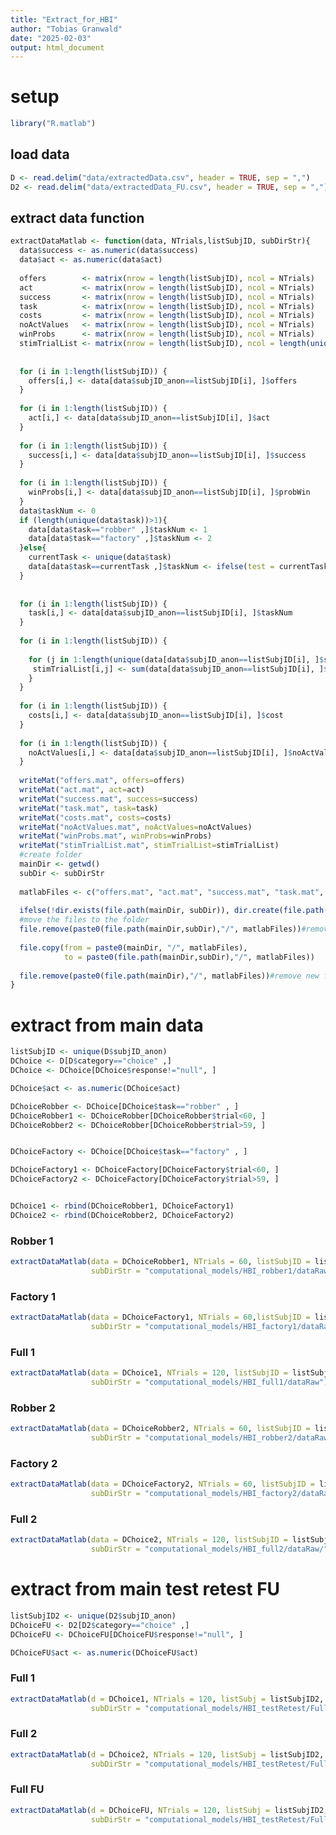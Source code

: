 ```yaml
---
title: "Extract_for_HBI"
author: "Tobias Granwald"
date: "2025-02-03"
output: html_document
---
```


# setup

```r
library("R.matlab")
```


## load data
```r
D <- read.delim("data/extractedData.csv", header = TRUE, sep = ",")
D2 <- read.delim("data/extractedData_FU.csv", header = TRUE, sep = ",")
```

## extract data function

```r
extractDataMatlab <- function(data, NTrials,listSubjID, subDirStr){
  data$success <- as.numeric(data$success)
  data$act <- as.numeric(data$act)
  
  offers        <- matrix(nrow = length(listSubjID), ncol = NTrials)
  act           <- matrix(nrow = length(listSubjID), ncol = NTrials)
  success       <- matrix(nrow = length(listSubjID), ncol = NTrials)
  task          <- matrix(nrow = length(listSubjID), ncol = NTrials)
  costs         <- matrix(nrow = length(listSubjID), ncol = NTrials)
  noActValues   <- matrix(nrow = length(listSubjID), ncol = NTrials)
  winProbs      <- matrix(nrow = length(listSubjID), ncol = NTrials)
  stimTrialList <- matrix(nrow = length(listSubjID), ncol = length(unique(data[data$subjID_anon==listSubjID[1] ,]$stimNo)))
  
  
  for (i in 1:length(listSubjID)) {
    offers[i,] <- data[data$subjID_anon==listSubjID[i], ]$offers
  }
  
  for (i in 1:length(listSubjID)) {
    act[i,] <- data[data$subjID_anon==listSubjID[i], ]$act
  }
  
  for (i in 1:length(listSubjID)) {
    success[i,] <- data[data$subjID_anon==listSubjID[i], ]$success
  }
  
  for (i in 1:length(listSubjID)) {
    winProbs[i,] <- data[data$subjID_anon==listSubjID[i], ]$probWin
  }
  data$taskNum <- 0
  if (length(unique(data$task))>1){
    data[data$task=="robber" ,]$taskNum <- 1
    data[data$task=="factory" ,]$taskNum <- 2
  }else{
    currentTask <- unique(data$task)
    data[data$task==currentTask ,]$taskNum <- ifelse(test = currentTask=="robber", yes =  1, no = 2)
  }
  
  
  for (i in 1:length(listSubjID)) {
    task[i,] <- data[data$subjID_anon==listSubjID[i], ]$taskNum
  }
  
  for (i in 1:length(listSubjID)) {
    
    for (j in 1:length(unique(data[data$subjID_anon==listSubjID[i], ]$stimNo))) {
     stimTrialList[i,j] <- sum(data[data$subjID_anon==listSubjID[i], ]$stimNo==unique(data[data$subjID_anon==listSubjID[i], ]$stimNo)[j])
    }
  }
  
  for (i in 1:length(listSubjID)) {
    costs[i,] <- data[data$subjID_anon==listSubjID[i], ]$cost
  }
  
  for (i in 1:length(listSubjID)) {
    noActValues[i,] <- data[data$subjID_anon==listSubjID[i], ]$noActValue
  }
  
  writeMat("offers.mat", offers=offers)
  writeMat("act.mat", act=act)
  writeMat("success.mat", success=success)
  writeMat("task.mat", task=task)
  writeMat("costs.mat", costs=costs)
  writeMat("noActValues.mat", noActValues=noActValues)
  writeMat("winProbs.mat", winProbs=winProbs)
  writeMat("stimTrialList.mat", stimTrialList=stimTrialList)
  #create folder
  mainDir <- getwd()
  subDir <- subDirStr
  
  matlabFiles <- c("offers.mat", "act.mat", "success.mat", "task.mat", "costs.mat", "noActValues.mat","winProbs.mat", "stimTrialList.mat")
  
  ifelse(!dir.exists(file.path(mainDir, subDir)), dir.create(file.path(mainDir, subDir)), FALSE)
  #move the files to the folder
  file.remove(paste0(file.path(mainDir,subDir),"/", matlabFiles))#remove old versions 
  
  file.copy(from = paste0(mainDir, "/", matlabFiles),
            to = paste0(file.path(mainDir,subDir),"/", matlabFiles))
  
  file.remove(paste0(file.path(mainDir),"/", matlabFiles))#remove new from base folder
}
```

# extract from main data

```r
listSubjID <- unique(D$subjID_anon)
DChoice <- D[D$category=="choice" ,]
DChoice <- DChoice[DChoice$response!="null", ]

DChoice$act <- as.numeric(DChoice$act)

DChoiceRobber <- DChoice[DChoice$task=="robber" , ]
DChoiceRobber1 <- DChoiceRobber[DChoiceRobber$trial<60, ]
DChoiceRobber2 <- DChoiceRobber[DChoiceRobber$trial>59, ]


DChoiceFactory <- DChoice[DChoice$task=="factory" , ]

DChoiceFactory1 <- DChoiceFactory[DChoiceFactory$trial<60, ]
DChoiceFactory2 <- DChoiceFactory[DChoiceFactory$trial>59, ]


DChoice1 <- rbind(DChoiceRobber1, DChoiceFactory1)
DChoice2 <- rbind(DChoiceRobber2, DChoiceFactory2)
```


### Robber 1

````r
extractDataMatlab(data = DChoiceRobber1, NTrials = 60, listSubjID = listSubjID,
                  subDirStr = "computational_models/HBI_robber1/dataRaw")
````

### Factory 1

```r
extractDataMatlab(data = DChoiceFactory1, NTrials = 60,listSubjID = listSubjID, 
                  subDirStr = "computational_models/HBI_factory1/dataRaw")
```

### Full 1

````r
extractDataMatlab(data = DChoice1, NTrials = 120, listSubjID = listSubjID, 
                  subDirStr = "computational_models/HBI_full1/dataRaw")
````

### Robber 2

````r
extractDataMatlab(data = DChoiceRobber2, NTrials = 60, listSubjID = listSubjID, 
                  subDirStr = "computational_models/HBI_robber2/dataRaw/")
````

### Factory 2

```r
extractDataMatlab(data = DChoiceFactory2, NTrials = 60, listSubjID = listSubjID, 
                  subDirStr = "computational_models/HBI_factory2/dataRaw")
```

### Full 2

````r
extractDataMatlab(data = DChoice2, NTrials = 120, listSubjID = listSubjID, 
                  subDirStr = "computational_models/HBI_full2/dataRaw/")
````


# extract from main test retest FU

```r
listSubjID2 <- unique(D2$subjID_anon)
DChoiceFU <- D2[D2$category=="choice" ,]
DChoiceFU <- DChoiceFU[DChoiceFU$response!="null", ]

DChoiceFU$act <- as.numeric(DChoiceFU$act)
```


### Full 1

````r
extractDataMatlab(d = DChoice1, NTrials = 120, listSubj = listSubjID2, 
                  subDirStr = "computational_models/HBI_testRetest/Full1/dataRaw/")
````

### Full 2

````r
extractDataMatlab(d = DChoice2, NTrials = 120, listSubj = listSubjID2, 
                  subDirStr = "computational_models/HBI_testRetest/Full2/dataRaw/")
````

### Full FU

````r
extractDataMatlab(d = DChoiceFU, NTrials = 120, listSubj = listSubjID2,
                  subDirStr = "computational_models/HBI_testRetest/Full_FU/dataRaw")
````